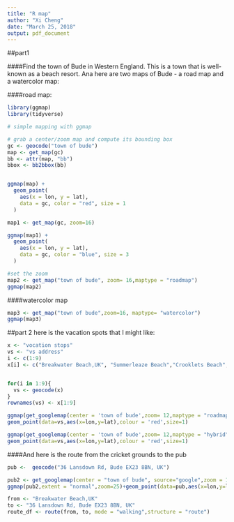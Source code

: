 ---
title: "R map"
author: "Xi Cheng"
date: "March 25, 2018"
output: pdf_document
---

##part1

####Find the town of Bude in Western England. This is a town that is well-known as a beach resort. Ana here are two maps of Bude - a road map and a watercolor map:

####road map:
```{r,echo=FALSE,message=FALSE}
library(ggmap)
library(tidyverse)

# simple mapping with ggmap

# grab a center/zoom map and compute its bounding box
gc <- geocode("town of bude")
map <- get_map(gc)
bb <- attr(map, "bb")
bbox <- bb2bbox(bb)


ggmap(map) +
  geom_point(
    aes(x = lon, y = lat),
    data = gc, color = "red", size = 1
  )

map1 <- get_map(gc, zoom=16)

ggmap(map1) +
  geom_point(
    aes(x = lon, y = lat),
    data = gc, color = "blue", size = 3
  )

#set the zoom
map2 <- get_map("town of bude", zoom= 16,maptype = "roadmap")
ggmap(map2)
```

####watercolor map
```{r,echo=FALSE,message=FALSE}
map3 <- get_map("town of bude",zoom=16, maptype= "watercolor")
ggmap(map3)
```

##part 2
here is the vacation spots that I might like:
```{r,echo=FALSE,message=FALSE}
x <- "vocation stops" 
vs <- "vs address"
i <- c(1:9)
x[i] <- c("Breakwater Beach,UK", "Summerleaze Beach","Crooklets Beach","Northcott Mouth Beach,UK","Widemouth Beach","Sandy Mouth Beach,UK","Duckpool Beach,UK","Millook Haven Beach","cricket grounds,UK")


for(i in 1:9){
  vs <- geocode(x)
}
rownames(vs) <- x[1:9]

ggmap(get_googlemap(center = 'town of bude',zoom= 12,maptype = "roadmap"))+
geom_point(data=vs,aes(x=lon,y=lat),colour = 'red',size=1)

```

```{r,echo=FALSE,message=FALSE}
ggmap(get_googlemap(center = 'town of bude',zoom= 12,maptype = "hybrid"))+
geom_point(data=vs,aes(x=lon,y=lat),colour = 'red',size=1)
```

####And here is the route from the cricket grounds to the pub
```{r,echo=FALSE,message=FALSE}
pub <-  geocode("36 Lansdown Rd, Bude EX23 8BN, UK")

pub2 <- get_googlemap(center = "town of bude", source="google",zoom = 16)
ggmap(pub2,extent = "normal",zoom=25)+geom_point(data=pub,aes(x=lon,y=lat),color="blue")

from <- "Breakwater Beach,UK"
to <- "36 Lansdown Rd, Bude EX23 8BN, UK"
route_df <- route(from, to, mode = "walking",structure = "route")

```